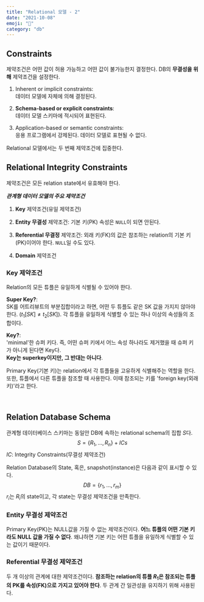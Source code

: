 ```yaml
---
title: "Relational 모델 - 2"
date: "2021-10-08"
emoji: "🤝"
category: "db"
---
```

## Constraints
제약조건은 어떤 값이 허용 가능하고 어떤 값이 불가능한지 결정한다. DB의 **무결성을 위해** 제약조건을 설정한다.

1. Inherent or implicit constraints:  
    데이터 모델에 자체에 의해 결정된다.

2. **Schema-based or explicit constraints**:  
    데이터 모델 스키마에 적시되어 표현된다.

3. Application-based or semantic constraints:  
    응용 프로그램에서 강제된다. 데이터 모델로 표현될 수 없다.

Relational 모델에서는 두 번째 제약조건에 집중한다.

## Relational Integrity Constraints
제약조건은 모든 relation state에서 유효해야 한다.

***관계형 데이터 모델의 주요 제약조건***

1. **Key** 제약조건(유일 제약조건)

2. **Entity 무결성** 제약조건: 기본 키(PK) 속성은 `NULL`이 되면 안된다.

3. **Referential 무결정** 제약조건: 외래 키(FK)의 값은 참조하는 relation의 기본 키(PK)이어야 한다. `NULL`일 수도 있다.

4. **Domain** 제약조건

### Key 제약조건
Relation의 모든 튜플은 유일하게 식별될 수 있어야 한다.

**Super Key?**:  
SK를 어트리뷰트의 부분집합이라고 하면, 어떤 두 튜플도 같은 SK 값을 가지지 않아야 한다. ($t_1[SK]≠t_2[SK]$). 각 튜플을 유일하게 식별할 수 있는 하나 이상의 속성들의 조합이다.

**Key?**:  
'minimal'한 슈퍼 키다. 즉, 어떤 슈퍼 키에서 어느 속성 하나라도 제거했을 때 슈퍼 키가 아니게 된다면 Key다.  
**Key는 superkey이지만, 그 반대는 아니다**.

Primary Key(기본 키)는 relation에서 각 튜플들을 고유하게 식별해주는 역할을 한다. 또한, 튜플에서 다른 튜플을 참조할 때 사용한다. 이때 참조되는 키를 'foreign key(외래 키)'라고 한다.

<br/>

## Relation Database Schema
관계형 데이터베이스 스키마는 동일안 DB에 속하는 relational schema의 집합 $S$다.
$$
S=\{R_1, ..., R_n\} + ICs
$$
$IC$: Integrity Constraints(무결성 제약조건)

Relation Database의 State, 혹은, snapshot(instance)은 다음과 같이 표시할 수 있다.
$$
DB=\{r_1, ..., r_m\}
$$
$r_i$는 $R_i$의 state이고, 각 state는 무결성 제약조건을 만족한다.

### Entity 무결성 제약조건
Primary Key(PK)는 NULL값을 가질 수 없는 제약조건이다. **어느 튜플의 어떤 기본 키라도 NULL 값을 가질 수 없다**. 
왜냐하면 기본 키는 어떤 튜플을 유일하게 식별할 수 있는 값이기 때문이다.

### Referential 무결성 제약조건
두 개 이상의 관계에 대한 제약조건이다. **참조하는 relation의 튜플 $R_1$은 참조되는 튜플의 PK를 속성(FK)으로 가지고 있어야 한다**. 두 관계 간 일관성을 유지하기 위해 사용된다.